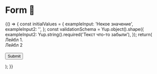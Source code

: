 
<Meta title="Components / Form" component={Form} />

# Form 📃
<Story name="Knobs">
    {() => {
        const initialValues = {
            exampleInput: 'Некое значение',
            exampleInput2: '',
        };
        const validationSchema = Yup.object().shape({
            exampleInput2: Yup.string().required('Текст что-то забыли'),
        });
        return(
            <Form
                initialValues={initialValues}
                validationSchema={validationSchema}
                onSubmit={action('Submit')}
                style={{ width: '25vw', minWidth: '320px' }}
            >
                <FormGroup name="exampleInput" isRequired={false}>
                    <FormLabel>
                        Лейбл 1.
                        <FormHint hint=" В этом поле уже есть какое-то значение" />
                    </FormLabel>
                    <Form.Field name="exampleInput" />
                </FormGroup>
                <br />
                <FormGroup name="exampleInput2">
                    <FormLabel>
                        Лейбл 2
                    </FormLabel>
                    <Form.Field name="exampleInput2"/>
                    <FormHint hint="Тут нужно что-то ввести самому." />
                </FormGroup>
                <br />
                <FormGroup name="exampleInput3">
                    <FormLabel hidden={true}>
                        Лейбл 2
                    </FormLabel>
                    <Form.Field name="exampleInput3"/>
                    <FormHint hint="Поле со скрытым лейблом" />
                </FormGroup>
                <br />
                <Button type="submit">Submit</Button>
            </Form>
        );
    }}
</Story>
